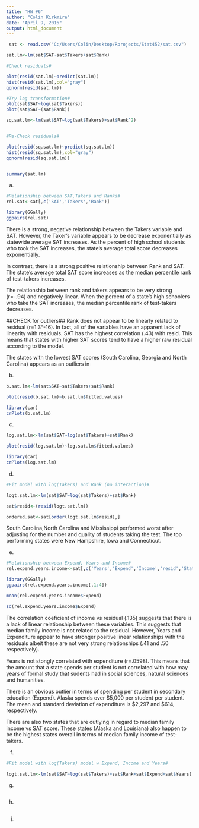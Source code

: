 ```yaml
---
title: 'HW #6'
author: "Colin Kirkmire"
date: "April 9, 2016"
output: html_document
---
```



```r
 sat <- read.csv("C:/Users/Colin/Desktop/Rprojects/Stat452/sat.csv")

sat.lm<-lm(sat$SAT~sat$Takers+sat$Rank)

#Check residuals#

plot(resid(sat.lm)~predict(sat.lm))
hist(resid(sat.lm),col="gray")
qqnorm(resid(sat.lm))

#Try log transformation#
plot(sat$SAT~log(sat$Takers))
plot(sat$SAT~(sat$Rank))

sq.sat.lm<-lm(sat$SAT~log(sat$Takers)+sat$Rank^2)


#Re-Check residuals#

plot(resid(sq.sat.lm)~predict(sq.sat.lm))
hist(resid(sq.sat.lm),col="gray")
qqnorm(resid(sq.sat.lm))


summary(sat.lm)
```

(a)
```r
#Relationship between SAT,Takers and Ranks#
rel.sat<-sat[,c('SAT','Takers','Rank')]

library(GGally)
ggpairs(rel.sat)
```

There is a strong, negative relationship between the Takers variable and SAT. However, the Taker's variable appears to be decrease exponentially as statewide average SAT increases.
As the percent of high school students who took the SAT increases, the state's average total score decreases exponentially. 

In contrast, there is a strong positive  relationship between Rank and SAT.  The state's average total SAT score increases as the median percentile rank of test-takers increases. 

The relationship between rank and takers appears to be very strong (r=-.94) and negatively linear. When the percent of a state's high schoolers who take the SAT increases, the median percentile rank of test-takers decreases.  

##CHECK for outliers##
Rank does not appear to be linearly related to residual (r=1.3^-16). In fact, all of the variables have an apparent lack of linearity with residuals.  SAT has the highest correlation (.43) with resid.  This means that states with higher SAT scores tend to have a higher raw residual according to the model.

The states with the lowest SAT scores (South Carolina, Georgia and North Carolina) appears as an outliers in 

(b)
```r
b.sat.lm<-lm(sat$SAT~sat$Takers+sat$Rank)

plot(resid(b.sat.lm)~b.sat.lm$fitted.values)

library(car)
crPlots(b.sat.lm)

```

(c)
```r
log.sat.lm<-lm(sat$SAT~log(sat$Takers)+sat$Rank)

plot(resid(log.sat.lm)~log.sat.lm$fitted.values)

library(car)
crPlots(log.sat.lm)
```

(d)
```r
#Fit model with log(Takers) and Rank (no interaction)#

logt.sat.lm<-lm(sat$SAT~log(sat$Takers)+sat$Rank)

sat$resid<-(resid(logt.sat.lm))

ordered.sat<-sat[order(logt.sat.lm$resid),]

```
South Carolina,North Carolina and Mississippi performed worst after adjusting for the number and quality of students taking the test.  The top performing states were New Hampshire, Iowa and Connecticut.


(e)
```r
#Relationship between Expend, Years and Income#
rel.expend.years.income<-sat[,c('Years','Expend','Income','resid','State')]

library(GGally)
ggpairs(rel.expend.years.income[,1:4])

mean(rel.expend.years.income$Expend)

sd(rel.expend.years.income$Expend)


```
The correlation coeficient of income vs residual (.135) suggests that there is a lack of linear relationship between these variables.  This suggests that median family income is not related to the residual.  However, Years and Expenditure  appear to have stronger positive linear relationships with the residuals albeit these are not very strong relationships  (.41 and .50 respectively).  

Years is not stongly correlated with expenditure (r=.0598).  This means that the amount that a state spends per student is not correlated with how may years of formal study that sudents had in social sciences, natural sciences and humanities.

There is an obvious outlier in terms of spending per student in secondary education (Expend).  Alaska spends over $5,000 per student per student. The mean and standard deviation of expenditure is $2,297 and $614, respectively. 

There are also two states that are outlying in regard to median family income vs SAT score. These states (Alaska and Louisiana) also happen to be the highest states overall in terms of median family income of test-takers.


(f)
```r

#Fit model with log(Takers) model w Expend, Income and Years#

logt.sat.lm<-lm(sat$SAT~log(sat$Takers)+sat$Rank+sat$Expend+sat$Years)
```

(g)
```r

```

(h)
```r

```

(j)
```r

```






